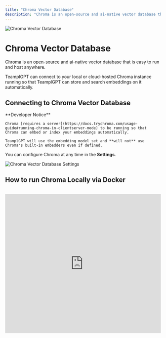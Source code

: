 ```yaml
---
title: "Chroma Vector Database"
description: "Chroma is an open-source and ai-native vector database that is easy to run and host anywhere."
---
```



<Image
  src="/images/anythingllm-setup/vector-database-configuration/local/chroma/header-image.png"
  height={1080}
  width={1920}
  quality={100}
  alt="Chroma Vector Database"
/>

# Chroma Vector Database

[Chroma](https://trychroma.com) is an [open-source](https://github.com/chroma-core/chroma) and ai-native vector database that is easy to run and host anywhere.

TeamplGPT can connect to your local or cloud-hosted Chroma instance running so that TeamplGPT can store and search embeddings on it automatically.

## Connecting to Chroma Vector Database

<Callout type="warning" emoji="️⚠️">
  **Developer Notice**

    Chroma [requires a server](https://docs.trychroma.com/usage-guide#running-chroma-in-clientserver-mode) to be running so that Chroma can embed or index your embeddings automatically.

    TeamplGPT will use the embedding model set and **will not** use Chroma's built-in embedders even if defined.

</Callout>

You can configure Chroma at any time in the **Settings**.

<Image
  src="/images/anythingllm-setup/vector-database-configuration/local/chroma/chroma-vectordb.png"
  height={1080}
  width={1920}
  quality={100}
  alt="Chroma Vector Database Settings"
/>

## How to run Chroma Locally via Docker

<br />

<iframe
  width="100%"
  height="450"
  src="https://www.youtube.com/embed/61kaK-e3Owc?si=5mdkTqKCZG4Nvn0-"
  title="YouTube video player"
  frameborder="0"
  allow="accelerometer; autoplay; clipboard-write; encrypted-media; gyroscope; picture-in-picture; web-share"
  referrerpolicy="strict-origin-when-cross-origin"
  allowfullscreen
></iframe>
